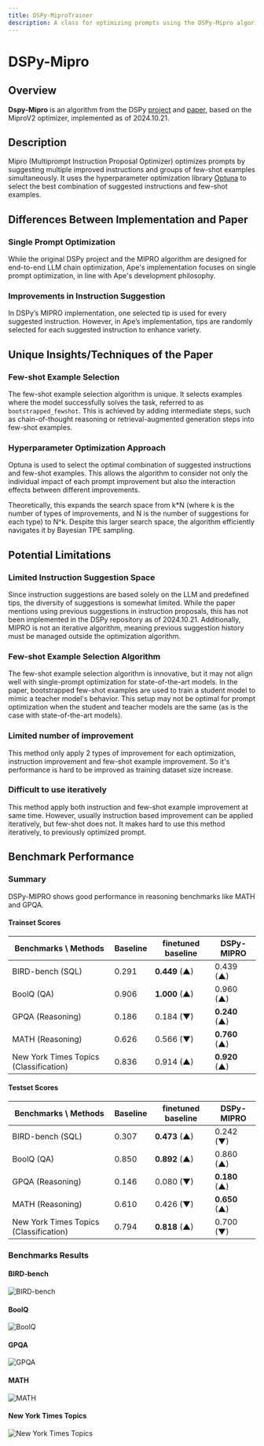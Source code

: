 ```yaml
---
title: DSPy-MiproTrainer
description: A class for optimizing prompts using the DSPy-Mipro algorithm.
---
```


# DSPy-Mipro

## Overview

**Dspy-Mipro** is an algorithm from the DSPy [project](https://github.com/stanfordnlp/DSPy) and [paper](https://arxiv.org/abs/2310.03714), based on the MiproV2 optimizer, implemented as of 2024.10.21.

## Description

Mipro (Multiprompt Instruction Proposal Optimizer) optimizes prompts by suggesting multiple improved instructions and groups of few-shot examples simultaneously. It uses the hyperparameter optimization library [Optuna](https://optuna.org/) to select the best combination of suggested instructions and few-shot examples.

## Differences Between Implementation and Paper

### Single Prompt Optimization

While the original DSPy project and the MIPRO algorithm are designed for end-to-end LLM chain optimization, Ape's implementation focuses on single prompt optimization, in line with Ape's development philosophy.

### Improvements in Instruction Suggestion

In DSPy’s MIPRO implementation, one selected tip is used for every suggested instruction. However, in Ape’s implementation, tips are randomly selected for each suggested instruction to enhance variety.

## Unique Insights/Techniques of the Paper

### Few-shot Example Selection

The few-shot example selection algorithm is unique. It selects examples where the model successfully solves the task, referred to as `bootstrapped_fewshot`. This is achieved by adding intermediate steps, such as chain-of-thought reasoning or retrieval-augmented generation steps into few-shot examples.

### Hyperparameter Optimization Approach

Optuna is used to select the optimal combination of suggested instructions and few-shot examples. This allows the algorithm to consider not only the individual impact of each prompt improvement but also the interaction effects between different improvements.

Theoretically, this expands the search space from k\*N (where k is the number of types of improvements, and N is the number of suggestions for each type) to N^k. Despite this larger search space, the algorithm efficiently navigates it by Bayesian TPE sampling.

## Potential Limitations

### Limited Instruction Suggestion Space

Since instruction suggestions are based solely on the LLM and predefined tips, the diversity of suggestions is somewhat limited. While the paper mentions using previous suggestions in instruction proposals, this has not been implemented in the DSPy repository as of 2024.10.21. Additionally, MIPRO is not an iterative algorithm, meaning previous suggestion history must be managed outside the optimization algorithm.

### Few-shot Example Selection Algorithm

The few-shot example selection algorithm is innovative, but it may not align well with single-prompt optimization for state-of-the-art models. In the paper, bootstrapped few-shot examples are used to train a student model to mimic a teacher model's behavior. This setup may not be optimal for prompt optimization when the student and teacher models are the same (as is the case with state-of-the-art models).

### Limited number of improvement

This method only apply 2 types of improvement for each optimization, instruction improvement and few-shot example improvement. So it's performance is hard to be improved as training dataset size increase.

### Difficult to use iteratively

This method apply both instruction and few-shot example improvement at same time. However, usually instruction based improvement can be applied iteratively, but few-shot does not. It makes hard to use this method iteratively, to previously optimized prompt.

## Benchmark Performance

### Summary

DSPy-MIPRO shows good performance in reasoning benchmarks like MATH and GPQA.

#### Trainset Scores

| Benchmarks \ Methods                   | Baseline | finetuned baseline | DSPy-MIPRO    |
| -------------------------------------- | -------- | ------------------ | ------------- |
| BIRD-bench (SQL)                       | 0.291    | **0.449** (▲)      | 0.439 (▲)     |
| BoolQ (QA)                             | 0.906    | **1.000** (▲)      | 0.960 (▲)     |
| GPQA (Reasoning)                       | 0.186    | 0.184 (▼)          | **0.240** (▲) |
| MATH (Reasoning)                       | 0.626    | 0.566 (▼)          | **0.760** (▲) |
| New York Times Topics (Classification) | 0.836    | 0.914 (▲)          | **0.920** (▲) |

#### Testset Scores

| Benchmarks \ Methods                   | Baseline | finetuned baseline | DSPy-MIPRO    |
| -------------------------------------- | -------- | ------------------ | ------------- |
| BIRD-bench (SQL)                       | 0.307    | **0.473** (▲)      | 0.242 (▼)     |
| BoolQ (QA)                             | 0.850    | **0.892** (▲)      | 0.860 (▲)     |
| GPQA (Reasoning)                       | 0.146    | 0.080 (▼)          | **0.180** (▲) |
| MATH (Reasoning)                       | 0.610    | 0.426 (▼)          | **0.650** (▲) |
| New York Times Topics (Classification) | 0.794    | **0.818** (▲)      | 0.700 (▼)     |

### Benchmarks Results

#### BIRD-bench

![BIRD-bench](https://github.com/weavel-ai/Ape/blob/main/images/trainer/paper/dspy_mipro/bird_bench_result.png?raw=true)

#### BoolQ

![BoolQ](https://github.com/weavel-ai/Ape/blob/main/images/trainer/paper/dspy_mipro/boolq_result.png?raw=true)

#### GPQA

![GPQA](https://github.com/weavel-ai/Ape/blob/main/images/trainer/paper/dspy_mipro/gpqa_result.png?raw=true)

#### MATH

![MATH](https://github.com/weavel-ai/Ape/blob/main/images/trainer/paper/dspy_mipro/math_result.png?raw=true)

#### New York Times Topics

![New York Times Topics](https://github.com/weavel-ai/Ape/blob/main/images/trainer/paper/dspy_mipro/new_york_times_topics_result.png?raw=true)
